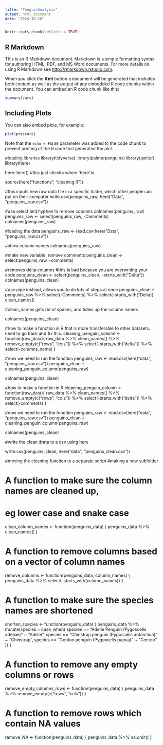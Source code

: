 ```yaml
---
title: "PenguinAnalysis"
output: html_document
date: "2024-10-16"
---
```


```r
knitr::opts_chunk$set(echo = TRUE)
```



## R Markdown

This is an R Markdown document. Markdown is a simple formatting syntax for authoring HTML, PDF, and MS Word documents. For more details on using R Markdown see <http://rmarkdown.rstudio.com>.

When you click the **Knit** button a document will be generated that includes both content as well as the output of any embedded R code chunks within the document. You can embed an R code chunk like this:

```r
summary(cars)
```

## Including Plots

You can also embed plots, for example:

```r
plot(pressure)
```

Note that the `echo = FALSE` parameter was added to the code chunk to prevent printing of the R code that generated the plot.


#loading libraries
library(tidyverse)
library(palmerpenguins)
library(janitor)
library(here)

here::here() #this just checks where 'here' is

source(here("functions", "cleaning.R"))

#this inputs new raw data file in a specific folder, which other people can put on their computer
write.csv(penguins_raw,
here("Data", "penguins_raw.csv"))

#use select and hyphen to remove columns
colnames(penguins_raw)
penguins_raw <- select(penguins_raw, -Comments)
colnames(penguins_raw)

#loading the data
penguins_raw <- read.csv(here("Data", "penguins_raw.csv"))

#show column names
colnames(penguins_raw)

#make new variable, remove comments
penguins_clean <- select(penguins_raw, -comments)

#removes delta columns
#this is bad because you are overwriting your code 
penguins_clean <- select(penguins_clean, -starts_with("Delta"))
colnames(penguins_clean)

#use pipe instead, allows you to do lots of steps at once
penguins_clean <- penguins_raw %>%
  select(-Comments) %>%
  select(-starts_with("Delta))
  clean_names()
  
#clean_names gets rid of spaces, and tidies up the column names  
  
colnames(penguins_clean)

##################################################################
#how to make a function in R that is more transferable to other datasets. need to go back and fix this.
cleaning_penguin_column <- function(raw_data){
  raw_data %>%
    clean_names() %>%
    remove_empty(c("rows", "cols")) %>%
    select(-starts_with("delta")) %>%
    select(-columns_name)
}

#now we need to run the function
penguins_raw <- read.csv(here("data", "penguins_raw.csv"))
penguins_clean <- cleaning_penguin_column(penguins_raw)

colnames(penguins_clean)


#how to make a function in R
cleaning_penguin_column <- function(raw_data){
  raw_data %>%
    clean_names() %>%
    remove_empty(c("rows", "cols")) %>%
    select(-starts_with("delta")) %>%
    select(-comments)
}

#now we need to run the function
penguins_raw <- read.csv(here("data", "penguins_raw.csv"))
penguins_clean <- cleaning_penguin_column(penguins_raw)

colnames(penguins_clean)

###########################################
#write the clean drata to a csv using here

write.csv(penguins_clean, here("data", "penguins_clean.csv"))

#moving the cleaning function to a separate script
#making a new subfolder

# A function to make sure the column names are cleaned up, 
# eg lower case and snake case
clean_column_names <- function(penguins_data) {
    penguins_data %>%
        clean_names()
}

# A function to remove columns based on a vector of column names
remove_columns <- function(penguins_data, column_names) {
    penguins_data %>%
        select(-starts_with(column_names))
}

# A function to make sure the species names are shortened
shorten_species <- function(penguins_data) {
    penguins_data %>%
        mutate(species = case_when(
            species == "Adelie Penguin (Pygoscelis adeliae)" ~ "Adelie",
            species == "Chinstrap penguin (Pygoscelis antarctica)" ~ "Chinstrap",
            species == "Gentoo penguin (Pygoscelis papua)" ~ "Gentoo"
        ))
}

# A function to remove any empty columns or rows
remove_empty_columns_rows <- function(penguins_data) {
    penguins_data %>%
        remove_empty(c("rows", "cols"))
}


# A function to remove rows which contain NA values
remove_NA <- function(penguins_data) {
    penguins_data %>%
        na.omit()
}





